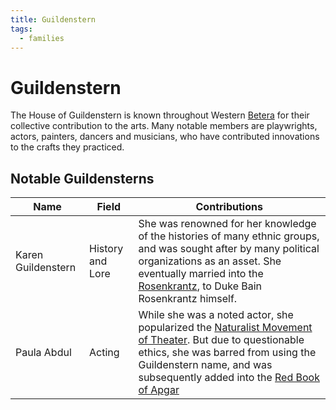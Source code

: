 ```yaml
---
title: Guildenstern
tags:
  - families
---
```



# Guildenstern

The House of Guildenstern is known throughout Western [Betera](../locations/betera/index.mdx) for their collective contribution to the arts.
Many notable members are playwrights, actors, painters, dancers and musicians, who have contributed innovations to the crafts they practiced.

## Notable Guildensterns

| Name | Field | Contributions |
| ---- | ----- | ------------- |
| Karen Guildenstern | History and Lore | She was renowned for her knowledge of the histories of many ethnic groups, and was sought after by many political organizations as an asset. She eventually married into the [Rosenkrantz](./rosenkrantz.mdx), to Duke Bain Rosenkrantz himself. |
| Paula Abdul | Acting | While she was a noted actor, she popularized the [Naturalist Movement of Theater](../misc/naturalist-movement.mdx). But due to questionable ethics, she was barred from using the Guildenstern name, and was subsequently added into the [Red Book of Apgar](../misc/red-book-of-apgar.mdx)